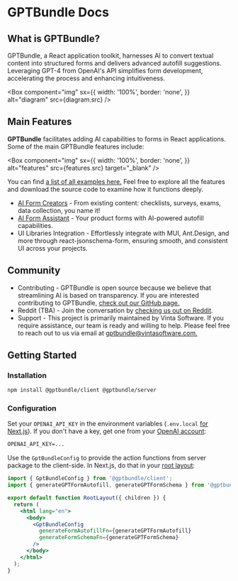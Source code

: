 
# GPTBundle Docs

## What is GPTBundle?
GPTBundle, a React application toolkit, harnesses AI to convert textual content into structured forms and delivers advanced autofill suggestions. 
Leveraging GPT-4 from OpenAI's API simplifies form development, accelerating the process and enhancing intuitiveness.

<Box
  component="img"
  sx={{
    width: '100%',
    border: 'none',
  }}
  alt="diagram"
  src={diagram.src}
/>

## Main Features
**GPTBundle** facilitates adding AI capabilities to forms in React applications. Some of the main GPTBundle features include:

<Box
  component="img"
  sx={{
    width: '100%',
    border: 'none',
  }}
  alt="features"
  src={features.src}
  target="_blank"
/>

You can find [a list of all examples here.](/examples) Feel free to explore all the features and download the source code to examine how it functions deeply.

- [AI Form Creators](/#ai-form-creators) - From existing content: checklists, surveys, exams, data collection, you name it!
- [AI Form Assistant](/#ai-form-assistant) - Your product forms with AI-powered autofill capabilities.
- UI Libraries Integration - Effortlessly integrate with MUI, Ant.Design, and more through react-jsonschema-form, ensuring smooth, and consistent UI across your projects.

## Community
- Contributing - GPTBundle is open source because we believe that streamlining AI is based on transparency. If you are interested contributing to GPTBundle, [check out our GitHub page.](https://github.com/vintasoftware/GPTBundle)
- Reddit (TBA) - Join the conversation by [checking us out on Reddit]().
- Support - This project is primarily maintained by Vinta Software. If you require assistance, our team is ready and willing to help. Please feel free to reach out to us via email at [gptbundle@vintasoftware.com.](mailto:gptbundle@vintasoftware.com)

## Getting Started
### Installation

```bash
npm install @gptbundle/client @gptbundle/server
```

### Configuration

Set your `OPENAI_API_KEY` in the environment variables (`.env.local` [for Next.js](https://nextjs.org/docs/pages/building-your-application/configuring/environment-variables)).
If you don't have a key, get one from your [OpenAI account](https://platform.openai.com/account/api-keys):

```txt
OPENAI_API_KEY=...
```

Use the `GptBundleConfig` to provide the action functions from server package to the client-side.
In Next.js, do that in your [root layout](https://nextjs.org/docs/app/api-reference/file-conventions/layout):

```jsx {8-11}
import { GptBundleConfig } from '@gptbundle/client';
import { generateGPTFormAutofill, generateGPTFormSchema } from '@gptbundle/server';

export default function RootLayout({ children }) {
  return (
    <html lang="en">
      <body>
        <GptBundleConfig
          generateFormAutofillFn={generateGPTFormAutofill}
          generateFormSchemaFn={generateGPTFormSchema}
        />
      </body>
    </html>
  );
}
```
